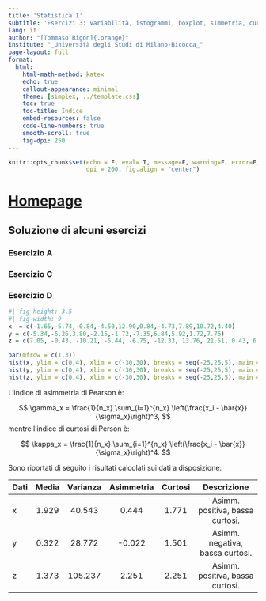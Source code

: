 ```yaml
---
title: 'Statistica I'
subtitle: 'Esercizi 3: variabilità, istogrammi, boxplot, simmetria, curtosi'
lang: it
author: "[Tommaso Rigon]{.orange}"
institute: "_Università degli Studi di Milano-Bicocca_"
page-layout: full
format:
  html:
    html-math-method: katex
    echo: true
    callout-appearance: minimal
    theme: [simplex, ../template.css]
    toc: true
    toc-title: Indice
    embed-resources: false
    code-line-numbers: true
    smooth-scroll: true
    fig-dpi: 250
---
```


```r
knitr::opts_chunk$set(echo = F, eval= T, message=F, warning=F, error=F, comment=NA, cache=F, include=T, R.options=list(width=100), 
                      dpi = 200, fig.align = "center")
```

# [Homepage](../index.html)

## Soluzione di [alcuni]{.orange} esercizi



### Esercizio A


### Esercizio C



### Esercizio D

```r
#| fig-height: 3.5
#| fig-width: 9
x  = c(-1.65,-5.74,-0.84,-4.50,12.90,0.84,-4.73,7.89,10.72,4.40)
y = c(-5.34,-6.26,3.80,-2.15,-1.72,-7.35,6.84,5.92,1.72,7.76)
z = c(7.05, -0.43, -10.21, -5.44, -6.75, -12.33, 13.76, 21.51, 0.43, 6.14)

par(mfrow = c(1,3))
hist(x, ylim = c(0,4), xlim = c(-30,30), breaks = seq(-25,25,5), main = "", ylab = "Frequenza assoluta")
hist(y, ylim = c(0,4), xlim = c(-30,30), breaks = seq(-25,25,5), main = "Istogrammi", ylab = "Frequenza assoluta")
hist(z, ylim = c(0,4), xlim = c(-30,30), breaks = seq(-25,25,5), main = "", ylab = "Frequenza assoluta")
```

L'indice di asimmetria di Pearson è:

$$
\gamma_x = \frac{1}{n_x} \sum_{i=1}^{n_x} \left(\frac{x_i - \bar{x}}{\sigma_x}\right)^3,
$$
mentre l'indice di curtosi di Person è:

$$
\kappa_x =  \frac{1}{n_x} \sum_{i=1}^{n_x} \left(\frac{x_i - \bar{x}}{\sigma_x}\right)^4.
$$

Sono riportati di seguito i risultati calcolati sui dati a disposizione:

| Dati | Media | Varianza | Asimmetria | Curtosi |           Descrizione           |
|:-----|:-----:|:--------:|:----------:|:-------:|:-------------------------------:|
| x    | 1.929 |  40.543  |   0.444    |  1.771  | Asimm. positiva, bassa curtosi. |
| y    | 0.322 |  28.772  |   -0.022   |  1.501  | Asimm. negativa, bassa curtosi. |
| z    | 1.373 | 105.237  |   2.251    |  2.251  | Asimm. positiva, bassa curtosi. |
